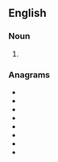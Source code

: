 {{also|æthers}}

==English==

===Noun===
{{head|en|noun plural form}}

# {{plural of|aether|lang=en}}

===Anagrams===
* {{l|en|ash tree}}
* {{l|en|hearest}}
* {{l|en|heartes}}
* {{l|en|heaters}}
* {{l|en|reheats}}
* {{l|en|sethera}}
* {{l|en|thereas}}
* {{l|en|Theresa}}